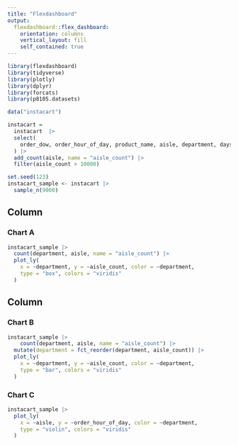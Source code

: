 ```yaml
---
title: "Flexdashboard"
output: 
  flexdashboard::flex_dashboard:
    orientation: columns
    vertical_layout: fill
    self_contained: true
---
```


```r
library(flexdashboard)
library(tidyverse)
library(plotly)
library(dplyr)
library(forcats)
library(p8105.datasets)
```


```r
data("instacart")

instacart =
  instacart  |> 
  select(
    order_dow, order_hour_of_day, product_name, aisle, department, days_since_prior_order
  ) |> 
  add_count(aisle, name = "aisle_count") |> 
  filter(aisle_count > 10000)

set.seed(123)
instacart_sample <- instacart |> 
  sample_n(9000)
```

Column {data-width=650}
-----------------------------------------------------------------------

### Chart A

```r
instacart_sample |> 
  count(department, aisle, name = "aisle_count") |> 
  plot_ly(
    x = ~department, y = ~aisle_count, color = ~department,
    type = "box", colors = "viridis"
  )
```

Column {data-width=350}
-----------------------------------------------------------------------

### Chart B

```r
instacart_sample |>
    count(department, aisle, name = "aisle_count") |> 
  mutate(department = fct_reorder(department, aisle_count)) |> 
  plot_ly( 
    x = ~department, y = ~aisle_count, color = ~department,
    type = "bar", colors = "viridis"
  )
```

### Chart C

```r
instacart_sample |>
  plot_ly( 
    x = ~aisle, y = ~order_hour_of_day, color = ~department,
    type = "violin", colors = "viridis"
  )
```

